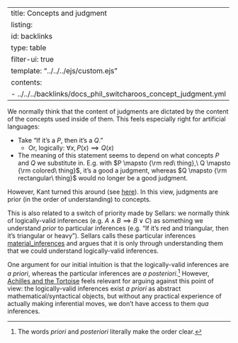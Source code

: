 
---
title: Concepts and judgment
listing:
  id: backlinks
  type: table
  filter-ui: true
  template: "../../../ejs/custom.ejs"
  contents:
    - ../../../backlinks/docs_phil_switcharoos_concept_judgment.yml
---


We normally think that the content of judgments are dictated by the content of the concepts used inside of them. This feels especially right for artificial languages:

- Take "If it's a $P$, then it's a $Q$."
    - Or, logically: $\forall x, P(x)\implies Q(x)$
- The meaning of this statement seems to depend on what concepts $P$ and $Q$ we substitute in. E.g. with $P \mapsto {\rm red\ thing},\  Q \mapsto {\rm colored\ thing}$, it's a good a judgment, whereas $Q \mapsto {\rm rectangular\ thing}$ would no longer be a good judgment.

However, Kant turned this around (see [here](/docs/phil/people/kant/index.qmd)). In this view, judgments are prior (in the order of understanding) to concepts.

This is also related to a switch of priority made by Sellars: we normally think of logically-valid inferences (e.g. $A \land B \implies B \lor C$) as something we understand *prior* to particular inferences (e.g. "If it's red and triangular, then it's triangular or heavy"). Sellars calls these particular inferences [material_inferences](/docs/phil/people/brandom/sellars09/2/material_inference.qmd) and argues that it is only through understanding them that we could understand logically-valid inferences.

One argument for our initial intuition is that the logically-valid inferences are *a priori*, whereas the particular inferences are *a posteriori*.[^1] However, [Achilles and the Tortoise](/docs/phil/problems/tortoise.qmd) feels relevant for arguing against this point of view: the logically-valid inferences exist *a priori* as abstract mathematical/syntactical objects, but without any practical experience of actually making inferential moves, we don't have access to them *qua* inferences.

[^1]: The words *priori* and *posteriori* literally make the order clear.